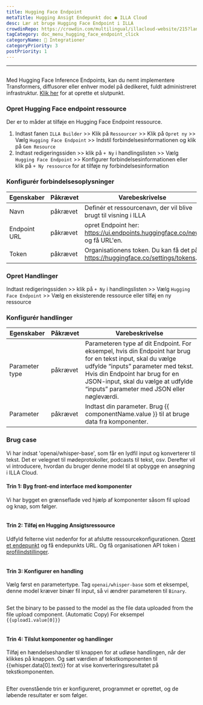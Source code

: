 ```yaml
---
title: Hugging Face Endpoint
metaTitle: Hugging Ansigt Endepunkt doc ● ILLA Cloud
desc: Lær at bruge Hugging Face Endpoint i ILLA
crowdinRepo: https://crowdin.com/multilingual/illacloud-website/215?languages=da&filter=basic&value=0
tagCategory: doc_menu_hugging_face_endpoint_click
categoryName: 🔨 Integrationer
categoryPriority: 3
postPriority: 1
---
```


* * *

## <h2 hidden>Hugging Face Endpoint</h2>

Med Hugging Face Inference Endpoints, kan du nemt implementere Transformers, diffusorer eller enhver model på dedikeret, fuldt administreret infrastruktur. [Klik her](https://ui.endpoints.huggingface.co/new) for at oprette et slutpunkt. 

### Opret Hugging Face endpoint ressource

Der er to måder at tilføje en Hugging Face Endpoint ressource. 

1.  Indtast fanen `ILLA Builder` >> Klik på `Ressourcer` >> Klik på `Opret ny` >> Vælg `Hugging Face Endpoint` >> Indstil forbindelsesinformationen og klik på `Gem Resource`
2.  Indtast redigeringssiden >> klik på `+ Ny` i handlingslisten >> Vælg `Hugging Face Endpoint` >> Konfigurer forbindelsesinformationen eller klik på `+ Ny ressource` for at tilføje ny forbindelsesinformation

### Konfigurér forbindelsesoplysninger

| Egenskaber   | Påkrævet | Varebeskrivelse                                                                  |
| ------------ | -------- | -------------------------------------------------------------------------------- |
| Navn         | påkrævet | Definér et ressourcenavn, der vil blive brugt til visning i ILLA                 |
| Endpoint URL | påkrævet | opret Endpoint her: https://ui.endpoints.huggingface.co/new og få URL'en.        |
| Token        | påkrævet | Organisationens token. Du kan få det på https://huggingface.co/settings/tokens.  |

### Opret Handlinger

Indtast redigeringssiden >> klik på `+ Ny` i handlingslisten >> Vælg `Hugging Face Endpoint` >> Vælg en eksisterende ressource eller tilføj en ny ressource

### Konfigurér handlinger

| Egenskaber     | Påkrævet | Varebeskrivelse                                                                                                                                                                                                                                                         |
| -------------- | -------- | ----------------------------------------------------------------------------------------------------------------------------------------------------------------------------------------------------------------------------------------------------------------------- |
| Parameter type | påkrævet | Parameteren type af dit Endpoint. For eksempel, hvis din Endpoint har brug for en tekst input, skal du vælge udfylde “inputs” parameter med tekst. Hvis din Endpoint har brug for en JSON-input, skal du vælge at udfylde “inputs” parameter med JSON eller nøgleværdi. |
| Parameter      | påkrævet | Indtast din parameter. Brug {{ componentName.value }} til at bruge data fra komponenter.                                                                                                                                                                                |

### Brug case

Vi har indsat 'openai/whisper-base', som får en lydfil input og konverterer til tekst. Det er velegnet til mødeprotokoller, podcasts til tekst, osv. Derefter vil vi introducere, hvordan du bruger denne model til at opbygge en ansøgning i ILLA Cloud.

#### Trin 1: Byg front-end interface med komponenter

Vi har bygget en grænseflade ved hjælp af komponenter såsom fil upload og knap, som følger.

<img src='https://cdn.illacloud.com/official-website/img/docs/connect/hf1.png' alt="" />

#### Trin 2: Tilføj en Hugging Ansigtsressource

Udfyld felterne vist nedenfor for at afslutte ressourcekonfigurationen. [Opret et endepunkt](https://ui.endpoints.huggingface.co/new) og få endepunkts URL. Og få organisationen API token i [profilindstillinger](https://huggingface.co/settings/tokens). 

<img src='https://cdn.illacloud.com/official-website/img/docs/connect/hf2.png' alt="" />

#### Trin 3: Konfigurer en handling

Vælg først en parametertype. Tag `openai/whisper-base` som et eksempel, denne model kræver binær fil input, så vi ændrer parameteren til `Binary`.

<img src='https://cdn.illacloud.com/official-website/img/docs/connect/hf3.png' alt="" />

Set the binary to be passed to the model as the file data uploaded from the file upload component. (Automatic Copy) For eksempel `{{upload1.value[0]}}`

<img src='https://cdn.illacloud.com/official-website/img/docs/connect/hf4.png' alt="" />

#### Trin 4: Tilslut komponenter og handlinger

Tilføj en hændelseshandler til knappen for at udløse handlingen, når der klikkes på knappen. Og sæt værdien af tekstkomponenten til {{whisper.data[0].text}} for at vise konverteringsresultatet på tekstkomponenten. 

<img src='https://cdn.illacloud.com/official-website/img/docs/connect/hf5.png' alt="" />

Efter ovenstående trin er konfigureret, programmet er oprettet, og de løbende resultater er som følger.

<img src='https://cdn.illacloud.com/official-website/img/docs/connect/hf6.gif' alt="" />

